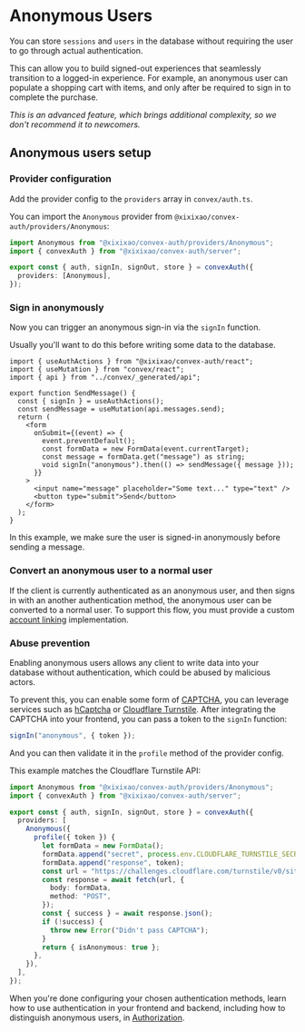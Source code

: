 
# Anonymous Users

You can store `sessions` and `users` in the database without requiring the user
to go through actual authentication.

This can allow you to build signed-out experiences that seamlessly transition to
a logged-in experience. For example, an anonymous user can populate a shopping
cart with items, and only after be required to sign in to complete the purchase.

_This is an advanced feature, which brings additional complexity, so we don't
recommend it to newcomers._

## Anonymous users setup

<Steps>

### Provider configuration

Add the provider config to the `providers` array in `convex/auth.ts`.

You can import the `Anonymous` provider from
`@xixixao/convex-auth/providers/Anonymous`:

```ts filename="convex/auth.ts"
import Anonymous from "@xixixao/convex-auth/providers/Anonymous";
import { convexAuth } from "@xixixao/convex-auth/server";

export const { auth, signIn, signOut, store } = convexAuth({
  providers: [Anonymous],
});
```

### Sign in anonymously

Now you can trigger an anonymous sign-in via the `signIn` function.

Usually you'll want to do this before writing some data to the database.

```tsx filename="src/SendMessage.tsx"
import { useAuthActions } from "@xixixao/convex-auth/react";
import { useMutation } from "convex/react";
import { api } from "../convex/_generated/api";

export function SendMessage() {
  const { signIn } = useAuthActions();
  const sendMessage = useMutation(api.messages.send);
  return (
    <form
      onSubmit={(event) => {
        event.preventDefault();
        const formData = new FormData(event.currentTarget);
        const message = formData.get("message") as string;
        void signIn("anonymous").then(() => sendMessage({ message }));
      }}
    >
      <input name="message" placeholder="Some text..." type="text" />
      <button type="submit">Send</button>
    </form>
  );
}
```

In this example, we make sure the user is signed-in anonymously before sending a
message.

### Convert an anonymous user to a normal user

If the client is currently authenticated as an anonymous user, and then signs in
with an another authentication method, the anonymous user can be converted to a
normal user. To support this flow, you must provide a custom
[account linking](/advanced#controlling-account-linking-behavior)
implementation.

### Abuse prevention

Enabling anonymous users allows any client to write data into your database
without authentication, which could be abused by malicious actors.

To prevent this, you can enable some form of
[CAPTCHA](https://en.wikipedia.org/wiki/CAPTCHA), you can leverage services such
as [hCaptcha](https://docs.hcaptcha.com/) or
[Cloudflare Turnstile](https://developers.cloudflare.com/turnstile/). After
integrating the CAPTCHA into your frontend, you can pass a token to the `signIn`
function:

```ts filename="src/SomeComponent.tsx"
signIn("anonymous", { token });
```

And you can then validate it in the `profile` method of the provider config.

This example matches the Cloudflare Turnstile API:

```ts filename="convex/auth.ts"
import Anonymous from "@xixixao/convex-auth/providers/Anonymous";
import { convexAuth } from "@xixixao/convex-auth/server";

export const { auth, signIn, signOut, store } = convexAuth({
  providers: [
    Anonymous({
      profile({ token }) {
        let formData = new FormData();
        formData.append("secret", process.env.CLOUDFLARE_TURNSTILE_SECRET);
        formData.append("response", token);
        const url = "https://challenges.cloudflare.com/turnstile/v0/siteverify";
        const response = await fetch(url, {
          body: formData,
          method: "POST",
        });
        const { success } = await response.json();
        if (!success) {
          throw new Error("Didn't pass CAPTCHA");
        }
        return { isAnonymous: true };
      },
    }),
  ],
});
```

</Steps>

When you're done configuring your chosen authentication methods, learn how to
use authentication in your frontend and backend, including how to distinguish
anonymous users, in [Authorization](/authz).
